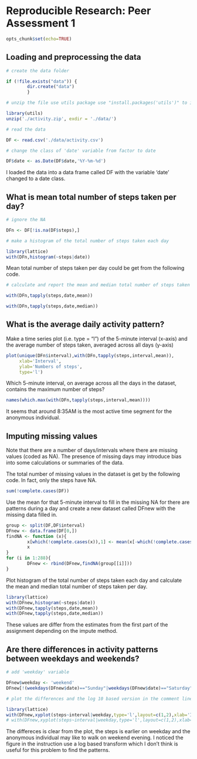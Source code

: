 # Reproducible Research: Peer Assessment 1

```r
opts_chunk$set(echo=TRUE)
```

## Loading and preprocessing the data

```r
# create the data folder

if (!file.exists("data")) {
        dir.create("data")
        }

# unzip the file use utils package use "install.packages('utils')" to install

library(utils)
unzip('./activity.zip', exdir = './data/')

# read the data

DF <- read.csv('./data/activity.csv')

# change the class of 'date' variable from factor to date

DF$date <- as.Date(DF$date,'%Y-%m-%d')
```

I loaded the data into a data frame called DF with the variable 'date' changed to
a date class.

## What is mean total number of steps taken per day?

```r
# ignore the NA

DFn <- DF[!is.na(DF$steps),]

# make a histogram of the total number of steps taken each day

library(lattice)
with(DFn,histogram(~steps|date))
```

Mean total number of steps taken per day could be get from the following code.

```r
# calculate and report the mean and median total number of steps taken per day

with(DFn,tapply(steps,date,mean))

with(DFn,tapply(steps,date,median))

```

## What is the average daily activity pattern?

Make a time series plot (i.e. type = "l") of the 5-minute interval (x-axis)
and the average number of steps taken, averaged across all days (y-axis)

```r
plot(unique(DFn$interval),with(DFn,tapply(steps,interval,mean)),
     xlab='Interval',
     ylab='Numbers of steps',
     type='l')
```

Which 5-minute interval, on average across all the days in the dataset,
contains the maximum number of steps?

```r
names(which.max(with(DFn,tapply(steps,interval,mean))))
```

It seems that around 8:35AM is the most active time segment for the anonymous 
individual.

## Imputing missing values

Note that there are a number of days/intervals where there are missing values
(coded as NA). The presence of missing days may introduce bias into some
calculations or summaries of the data.

The total number of missing values in the dataset is get by the following code.
In fact, only the steps have NA.

```r
sum(!complete.cases(DF))
```

Use the mean for that 5-minute interval to fill in the missing NA for there are 
patterns during a day and create a new dataset called DFnew with the missing 
data filled in.

```r
group <- split(DF,DF$interval)
DFnew <- data.frame(DF[0,])
findNA <- function (x){
        x[which(!complete.cases(x)),1] <- mean(x[-which(!complete.cases(x)),1])
        x
}
for (i in 1:288){
        DFnew <- rbind(DFnew,findNA(group[[i]]))
}
```

Plot histogram of the total number of steps taken each day and calculate the 
mean and median total number of steps taken per day. 

```r
library(lattice)
with(DFnew,histogram(~steps|date))
with(DFnew,tapply(steps,date,mean))
with(DFnew,tapply(steps,date,median))
```

These values are differ from the estimates from the first part of the assignment
depending on the impute method.

## Are there differences in activity patterns between weekdays and weekends?

```r
# add 'weekday' variable

DFnew$weekday <- 'weekend'
DFnew[!(weekdays(DFnew$date)=="Sunday"|weekdays(DFnew$date)=="Saturday"),]$weekday <- 'weekday'

# plot the differences and the log 10 based version in the comment line

library(lattice)
with(DFnew,xyplot(steps~interval|weekday,type='l',layout=c(1,2),xlab='Inerval',ylab='Numbers of steps'))
# with(DFnew,xyplot(steps~interval|weekday,type='l',layout=c(1,2),xlab='Inerval',ylab='Numbers of steps'))
```

The differeces is clear from the plot, the steps is earlier on weekday and the
anonymous individual may like to walk on weekend evening. I noticed the figure 
in the instruction use a log based transform which I don't think is useful for 
this problem to find the patterns.

